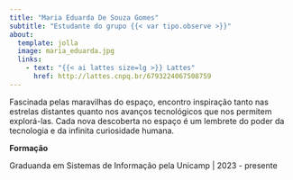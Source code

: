 ```yaml
---
title: "Maria Eduarda De Souza Gomes"
subtitle: "Estudante do grupo {{< var tipo.observe >}}"
about:
  template: jolla
  image: maria_eduarda.jpg
  links:
    - text: "{{< ai lattes size=lg >}} Lattes"
      href: http://lattes.cnpq.br/6793224067508759
---
```


Fascinada pelas maravilhas do espaço, encontro inspiração tanto nas estrelas distantes quanto nos avanços tecnológicos que nos permitem explorá-las. Cada nova descoberta no espaço é um lembrete do poder da tecnologia e da infinita curiosidade humana.

**Formação**

Graduanda em Sistemas de Informação pela Unicamp | 2023 - presente
